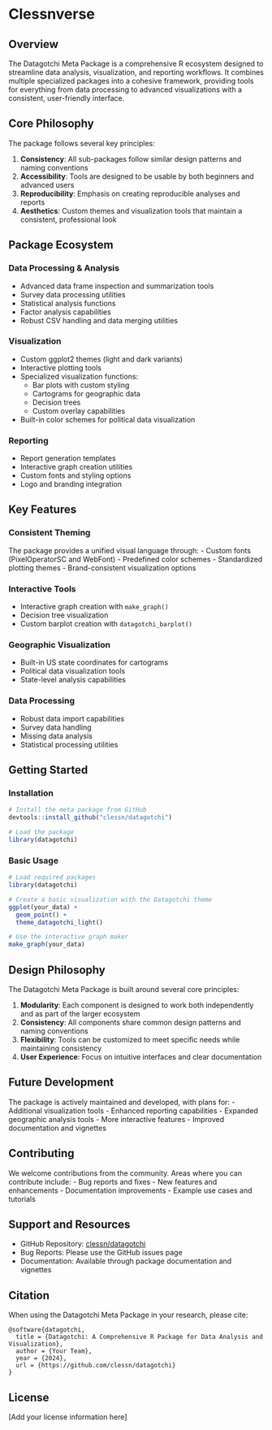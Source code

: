 # Clessnverse

## Overview

The Datagotchi Meta Package is a comprehensive R ecosystem designed to streamline data analysis, visualization, and reporting workflows. It combines multiple specialized packages into a cohesive framework, providing tools for everything from data processing to advanced visualizations with a consistent, user-friendly interface.

## Core Philosophy

The package follows several key principles:

1. **Consistency**: All sub-packages follow similar design patterns and naming conventions
2. **Accessibility**: Tools are designed to be usable by both beginners and advanced users
3. **Reproducibility**: Emphasis on creating reproducible analyses and reports
4. **Aesthetics**: Custom themes and visualization tools that maintain a consistent, professional look

## Package Ecosystem

### Data Processing & Analysis
- Advanced data frame inspection and summarization tools
- Survey data processing utilities
- Statistical analysis functions
- Factor analysis capabilities
- Robust CSV handling and data merging utilities

### Visualization
- Custom ggplot2 themes (light and dark variants)
- Interactive plotting tools
- Specialized visualization functions:
  - Bar plots with custom styling
  - Cartograms for geographic data
  - Decision trees
  - Custom overlay capabilities
- Built-in color schemes for political data visualization

### Reporting
- Report generation templates
- Interactive graph creation utilities
- Custom fonts and styling options
- Logo and branding integration

## Key Features

### Consistent Theming
The package provides a unified visual language through:
- Custom fonts (PixelOperatorSC and WebFont)
- Predefined color schemes
- Standardized plotting themes
- Brand-consistent visualization options

### Interactive Tools
- Interactive graph creation with `make_graph()`
- Decision tree visualization
- Custom barplot creation with `datagotchi_barplot()`

### Geographic Visualization
- Built-in US state coordinates for cartograms
- Political data visualization tools
- State-level analysis capabilities

### Data Processing
- Robust data import capabilities
- Survey data handling
- Missing data analysis
- Statistical processing utilities

## Getting Started

### Installation
```R
# Install the meta package from GitHub
devtools::install_github("clessn/datagotchi")

# Load the package
library(datagotchi)
```

### Basic Usage

```R
# Load required packages
library(datagotchi)

# Create a basic visualization with the Datagotchi theme
ggplot(your_data) +
  geom_point() +
  theme_datagotchi_light()

# Use the interactive graph maker
make_graph(your_data)
```

## Design Philosophy

The Datagotchi Meta Package is built around several core principles:

1. **Modularity**: Each component is designed to work both independently and as part of the larger ecosystem
2. **Consistency**: All components share common design patterns and naming conventions
3. **Flexibility**: Tools can be customized to meet specific needs while maintaining consistency
4. **User Experience**: Focus on intuitive interfaces and clear documentation

## Future Development

The package is actively maintained and developed, with plans for:
- Additional visualization tools
- Enhanced reporting capabilities
- Expanded geographic analysis tools
- More interactive features
- Improved documentation and vignettes

## Contributing

We welcome contributions from the community. Areas where you can contribute include:
- Bug reports and fixes
- New features and enhancements
- Documentation improvements
- Example use cases and tutorials

## Support and Resources

- GitHub Repository: [clessn/datagotchi](https://github.com/clessn/datagotchi)
- Bug Reports: Please use the GitHub issues page
- Documentation: Available through package documentation and vignettes

## Citation

When using the Datagotchi Meta Package in your research, please cite:

```
@software{datagotchi,
  title = {Datagotchi: A Comprehensive R Package for Data Analysis and Visualization},
  author = {Your Team},
  year = {2024},
  url = {https://github.com/clessn/datagotchi}
}
```

## License

[Add your license information here]
